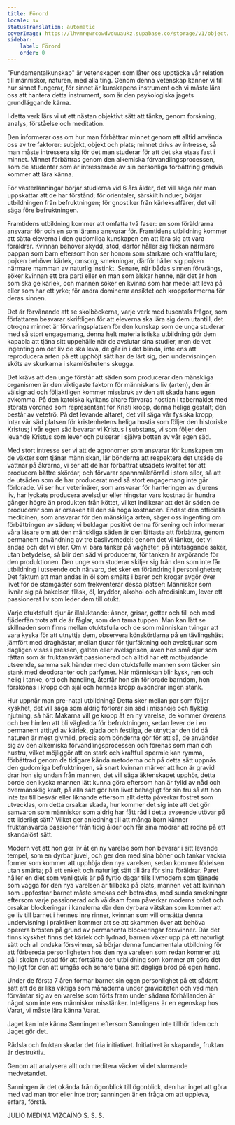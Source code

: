 ```yaml
---
title: Förord
locale: sv
statusTranslation: automatic
coverImage: https://lhvmrqwrcowdvduuaukz.supabase.co/storage/v1/object/public/strapi-uploads/small_cover-educacion-fundamental.webp-2d51a7828a2b1309555be27f7e2a61a0.webp
sidebar:
    label: Förord
    order: 0
---
```

"Fundamentalkunskap" är vetenskapen som låter oss upptäcka vår relation till människor, naturen, med alla ting. Genom denna vetenskap känner vi till hur sinnet fungerar, för sinnet är kunskapens instrument och vi måste lära oss att hantera detta instrument, som är den psykologiska jagets grundläggande kärna.

I detta verk lärs vi ut ett nästan objektivt sätt att tänka, genom forskning, analys, förståelse och meditation.

Den informerar oss om hur man förbättrar minnet genom att alltid använda oss av tre faktorer: subjekt, objekt och plats; minnet drivs av intresse, så man måste intressera sig för det man studerar för att det ska etsas fast i minnet. Minnet förbättras genom den alkemiska förvandlingsprocessen, som de studenter som är intresserade av sin personliga förbättring gradvis kommer att lära känna.

För västerlänningar börjar studierna vid 6 års ålder, det vill säga när man uppskattar att de har förstånd; för orientaler, särskilt hinduer, börjar utbildningen från befruktningen; för gnostiker från kärleksaffärer, det vill säga före befruktningen.

Framtidens utbildning kommer att omfatta två faser: en som föräldrarna ansvarar för och en som lärarna ansvarar för. Framtidens utbildning kommer att sätta eleverna i den gudomliga kunskapen om att lära sig att vara föräldrar. Kvinnan behöver skydd, stöd, därför håller sig flickan närmare pappan som barn eftersom hon ser honom som starkare och kraftfullare; pojken behöver kärlek, omsorg, smekningar, därför håller sig pojken närmare mamman av naturlig instinkt. Senare, när bådas sinnen förvrängs, söker kvinnan ett bra parti eller en man som älskar henne, när det är hon som ska ge kärlek, och mannen söker en kvinna som har medel att leva på eller som har ett yrke; för andra dominerar ansiktet och kroppsformerna för deras sinnen.

Det är förvånande att se skolböckerna, varje verk med tusentals frågor, som författaren besvarar skriftligen för att eleverna ska lära sig dem utantill, det otrogna minnet är förvaringsplatsen för den kunskap som de unga studerar med så stort engagemang, denna helt materialistiska utbildning gör dem kapabla att tjäna sitt uppehälle när de avslutar sina studier, men de vet ingenting om det liv de ska leva, de går in i det blinda, inte ens att reproducera arten på ett upphöjt sätt har de lärt sig, den undervisningen sköts av skurkarna i skamlöshetens skugga.

Det krävs att den unge förstår att säden som producerar den mänskliga organismen är den viktigaste faktorn för människans liv (arten), den är välsignad och följaktligen kommer missbruk av den att skada hans egen avkomma. På den katolska kyrkans altare förvaras hostian i tabernaklet med största vördnad som representant för Kristi kropp, denna heliga gestalt; den består av vetefrö. På det levande altaret, det vill säga vår fysiska kropp, intar vår säd platsen för kristenhetens heliga hostia som följer den historiske Kristus; i vår egen säd bevarar vi Kristus i substans, vi som följer den levande Kristus som lever och pulserar i själva botten av vår egen säd.

Med stort intresse ser vi att de agronomer som ansvarar för kunskapen om de växter som tjänar människan, lär bönderna att respektera det utsäde de vattnar på åkrarna, vi ser att de har förbättrat utsädets kvalitet för att producera bättre skördar, och förvarar spannmålsförråd i stora silor, så att de utsäden som de har producerat med så stort engagemang inte går förlorade. Vi ser hur veterinärer, som ansvarar för hanteringen av djurens liv, har lyckats producera avelsdjur eller hingstar vars kostnad är hundra gånger högre än produkten från köttet, vilket indikerar att det är säden de producerar som är orsaken till den så höga kostnaden. Endast den officiella medicinen, som ansvarar för den mänskliga arten, säger oss ingenting om förbättringen av säden; vi beklagar positivt denna försening och informerar våra läsare om att den mänskliga säden är den lättaste att förbättra, genom permanent användning av tre baslivsmedel: genom det vi tänker, det vi andas och det vi äter. Om vi bara tänker på vagheter, på intetsägande saker, utan betydelse, så blir den säd vi producerar, för tanken är avgörande för den produktionen. Den unge som studerar skiljer sig från den som inte får utbildning i utseende och närvaro, det sker en förändring i personligheten; Det faktum att man andas in öl som smälts i barer och krogar avgör över livet för de stamgäster som frekventerar dessa platser: Människor som livnär sig på bakelser, fläsk, öl, kryddor, alkohol och afrodisiakum, lever ett passionerat liv som leder dem till otukt.

Varje otuktsfullt djur är illaluktande: åsnor, grisar, getter och till och med fjäderfän trots att de är fåglar, som den tama tuppen. Man kan lätt se skillnaden som finns mellan otuktsfulla och de som människan tvingar att vara kyska för att utnyttja dem, observera könskörtlarna på en tävlingshäst jämfört med draghästar, mellan tjurar för tjurfäktning och avelstjurar som dagligen visas i pressen, galten eller avelsgrisen, även hos små djur som råttan som är fruktansvärt passionerad och alltid har ett motbjudande utseende, samma sak händer med den otuktsfulle mannen som täcker sin stank med deodoranter och parfymer. När människan blir kysk, ren och helig i tanke, ord och handling, återfår hon sin förlorade barndom, hon förskönas i kropp och själ och hennes kropp avsöndrar ingen stank.

Hur uppnår man pre-natal utbildning? Detta sker mellan par som följer kyskhet, det vill säga som aldrig förlorar sin säd i missnöje och flyktig njutning, så här: Makarna vill ge kropp åt en ny varelse, de kommer överens och ber himlen att bli vägledda för befruktningen, sedan lever de i en permanent attityd av kärlek, glada och festliga, de utnyttjar den tid då naturen är mest givmild, precis som bönderna gör för att så, de använder sig av den alkemiska förvandlingsprocessen och förenas som man och hustru, vilket möjliggör att en stark och kraftfull spermie kan rymma, förbättrad genom de tidigare kända metoderna och på detta sätt uppnås den gudomliga befruktningen, så snart kvinnan märker att hon är gravid drar hon sig undan från mannen, det vill säga äktenskapet upphör, detta borde den kyska mannen lätt kunna göra eftersom han är fylld av nåd och övermänsklig kraft, på alla sätt gör han livet behagligt för sin fru så att hon inte tar till besvär eller liknande eftersom allt detta påverkar fostret som utvecklas, om detta orsakar skada, hur kommer det sig inte att det gör samvaron som människor som aldrig har fått råd i detta avseende utövar på ett liderligt sätt? Vilket ger anledning till att många barn känner fruktansvärda passioner från tidig ålder och får sina mödrar att rodna på ett skandalöst sätt.

Modern vet att hon ger liv åt en ny varelse som hon bevarar i sitt levande tempel, som en dyrbar juvel, och ger den med sina böner och tankar vackra former som kommer att upphöja den nya varelsen, sedan kommer födelsen utan smärta; på ett enkelt och naturligt sätt till ära för sina föräldrar. Paret håller en diet som vanligtvis är på fyrtio dagar tills livmodern som tjänade som vagga för den nya varelsen är tillbaka på plats, mannen vet att kvinnan som uppfostrar barnet måste smekas och betraktas, med sunda smekningar eftersom varje passionerad och våldsam form påverkar moderns bröst och orsakar blockeringar i kanalerna där den dyrbara vätskan som kommer att ge liv till barnet i hennes inre rinner, kvinnan som vill omsätta denna undervisning i praktiken kommer att se att skammen över att behöva operera brösten på grund av permanenta blockeringar försvinner. Där det finns kyskhet finns det kärlek och lydnad, barnen växer upp på ett naturligt sätt och all ondska försvinner, så börjar denna fundamentala utbildning för att förbereda personligheten hos den nya varelsen som redan kommer att gå i skolan rustad för att fortsätta den utbildning som kommer att göra det möjligt för den att umgås och senare tjäna sitt dagliga bröd på egen hand.

Under de första 7 åren formar barnet sin egen personlighet på ett sådant sätt att de är lika viktiga som månaderna under graviditeten och vad man förväntar sig av en varelse som förts fram under sådana förhållanden är något som inte ens människor misstänker. Intelligens är en egenskap hos Varat, vi måste lära känna Varat.

Jaget kan inte känna Sanningen eftersom Sanningen inte tillhör tiden och Jaget gör det.

Rädsla och fruktan skadar det fria initiativet. Initiativet är skapande, fruktan är destruktiv.

Genom att analysera allt och meditera väcker vi det slumrande medvetandet.

Sanningen är det okända från ögonblick till ögonblick, den har inget att göra med vad man tror eller inte tror; sanningen är en fråga om att uppleva, erfara, förstå.

JULIO MEDINA VIZCAÍNO
S. S. S.

